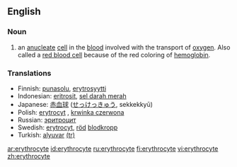 ==English==

===Noun===
{{en-noun}}

# {{cytology}} an [[anucleate]] [[cell]] in the [[blood]] involved with the transport of [[oxygen]].  Also called a [[red blood cell]] because of the red coloring of [[hemoglobin]].

===Translations===
{{rfc-level|Translations at L3+ (AutoFormat would have corrected level of Translations)}}
*Finnish: [[punasolu]], [[erytrosyytti]]
*Indonesian: [[eritrosit]], [[sel darah merah]]
*Japanese: [[赤血球]] ([[せっけっきゅう]], sekkekkyū)
*Polish: [[erytrocyt]] {{m}}, [[krwinka czerwona]] {{f}}
*Russian: [[эритроцит]]
*Swedish: [[erytrocyt]], [[röd]] [[blodkropp]]
*Turkish: [[alyuvar]] [[:tr:alyuvar|(tr)]]

[[ar:erythrocyte]]
[[id:erythrocyte]]
[[ru:erythrocyte]]
[[fi:erythrocyte]]
[[vi:erythrocyte]]
[[zh:erythrocyte]]